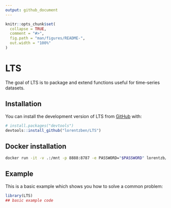 ```yaml
---
output: github_document
---
```


<!-- README.md is generated from README.Rmd. Please edit that file -->

```r
knitr::opts_chunk$set(
  collapse = TRUE,
  comment = "#>",
  fig.path = "man/figures/README-",
  out.width = "100%"
)
```

# LTS

<!-- badges: start -->
<!-- badges: end -->

The goal of LTS is to package and extend functions useful for time-series datasets.

## Installation

You can install the development version of LTS from [GitHub](https://github.com/) with:

``` r
# install.packages("devtools")
devtools::install_github("lorentzben/LTS")
```

## Docker installation

```bash
docker run -it -v .:/mnt -p 8888:8787 -e PASSWORD="$PASSWORD" lorentzb/rfid:2.0
```

## Example

This is a basic example which shows you how to solve a common problem:

```r
library(LTS)
## basic example code
```
